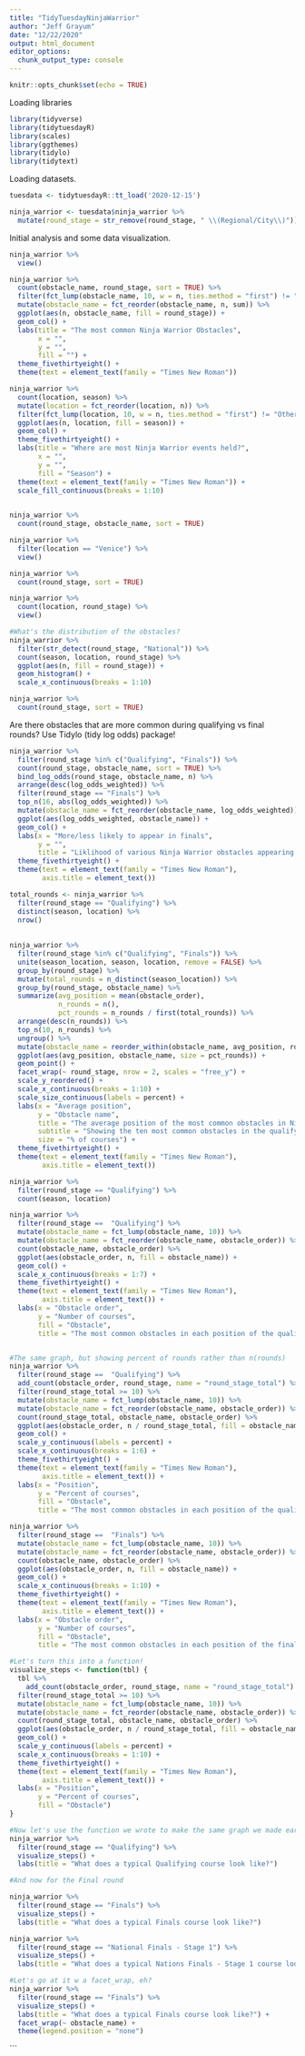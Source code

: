```yaml
---
title: "TidyTuesdayNinjaWarrior"
author: "Jeff Grayum"
date: "12/22/2020"
output: html_document
editor_options: 
  chunk_output_type: console
---
```


```r
knitr::opts_chunk$set(echo = TRUE)
```

Loading libraries
```r
library(tidyverse)
library(tidytuesdayR)
library(scales)
library(ggthemes)
library(tidylo)
library(tidytext)
```

Loading datasets.
```r
tuesdata <- tidytuesdayR::tt_load('2020-12-15')

ninja_warrior <- tuesdata$ninja_warrior %>%
  mutate(round_stage = str_remove(round_stage, " \\(Regional/City\\)"))
```

Initial analysis and some data visualization.
```r
ninja_warrior %>%
  view()

ninja_warrior %>%
  count(obstacle_name, round_stage, sort = TRUE) %>%
  filter(fct_lump(obstacle_name, 10, w = n, ties.method = "first") != "Other")  %>%
  mutate(obstacle_name = fct_reorder(obstacle_name, n, sum)) %>%
  ggplot(aes(n, obstacle_name, fill = round_stage)) +
  geom_col() +
  labs(title = "The most common Ninja Warrior Obstacles",
       x = "",
       y = "",
       fill = "") +
  theme_fivethirtyeight() +
  theme(text = element_text(family = "Times New Roman")) 

ninja_warrior %>%
  count(location, season) %>%
  mutate(location = fct_reorder(location, n)) %>%
  filter(fct_lump(location, 10, w = n, ties.method = "first") != "Other") %>%
  ggplot(aes(n, location, fill = season)) +
  geom_col() +
  theme_fivethirtyeight() +
  labs(title = "Where are most Ninja Warrior events held?",
       x = "",
       y = "",
       fill = "Season") +
  theme(text = element_text(family = "Times New Roman")) +
  scale_fill_continuous(breaks = 1:10)
 
```


```r
ninja_warrior %>%
  count(round_stage, obstacle_name, sort = TRUE)

ninja_warrior %>%
  filter(location == "Venice") %>%
  view()

ninja_warrior %>%
  count(round_stage, sort = TRUE)

ninja_warrior %>%
  count(location, round_stage) %>%
  view()

#What's the distribution of the obstacles?
ninja_warrior %>%
  filter(str_detect(round_stage, "National")) %>%
  count(season, location, round_stage) %>%
  ggplot(aes(n, fill = round_stage)) +
  geom_histogram() +
  scale_x_continuous(breaks = 1:10) 

ninja_warrior %>%
  count(round_stage, sort = TRUE)
```
 
Are there obstacles that are more common during qualifying vs final rounds? Use Tidylo (tidy log odds) package!
```r
ninja_warrior %>%
  filter(round_stage %in% c("Qualifying", "Finals")) %>%
  count(round_stage, obstacle_name, sort = TRUE) %>%
  bind_log_odds(round_stage, obstacle_name, n) %>%
  arrange(desc(log_odds_weighted)) %>%
  filter(round_stage == "Finals") %>%
  top_n(16, abs(log_odds_weighted)) %>%
  mutate(obstacle_name = fct_reorder(obstacle_name, log_odds_weighted)) %>%
  ggplot(aes(log_odds_weighted, obstacle_name)) +
  geom_col() +
  labs(x = "More/less likely to appear in finals",
       y = "",
       title = "Liklihood of various Ninja Warrior obstacles appearing in finals") +
  theme_fivethirtyeight() +
  theme(text = element_text(family = "Times New Roman"),
        axis.title = element_text())
```

```r

total_rounds <- ninja_warrior %>%
  filter(round_stage == "Qualifying") %>%
  distinct(season, location) %>%
  nrow()
  
  
ninja_warrior %>%
  filter(round_stage %in% c("Qualifying", "Finals")) %>%
  unite(season_location, season, location, remove = FALSE) %>%
  group_by(round_stage) %>%
  mutate(total_rounds = n_distinct(season_location)) %>%
  group_by(round_stage, obstacle_name) %>%
  summarize(avg_position = mean(obstacle_order),
            n_rounds = n(),
            pct_rounds = n_rounds / first(total_rounds)) %>%
  arrange(desc(n_rounds)) %>%
  top_n(10, n_rounds) %>%
  ungroup() %>%
  mutate(obstacle_name = reorder_within(obstacle_name, avg_position, round_stage)) %>%
  ggplot(aes(avg_position, obstacle_name, size = pct_rounds)) +
  geom_point() +
  facet_wrap(~ round_stage, nrow = 2, scales = "free_y") +
  scale_y_reordered() +
  scale_x_continuous(breaks = 1:10) +
  scale_size_continuous(labels = percent) +
  labs(x = "Average position",
       y = "Obstacle name",
       title = "The average position of the most common obstacles in Ninja Warrior",
       subtitle = "Showing the ten most common obstacles in the qualifying and final rounds",
       size = "% of courses") +
  theme_fivethirtyeight() +
  theme(text = element_text(family = "Times New Roman"),
        axis.title = element_text())

ninja_warrior %>%
  filter(round_stage == "Qualifying") %>%
  count(season, location)
```


```r
ninja_warrior %>%
  filter(round_stage ==  "Qualifying") %>%
  mutate(obstacle_name = fct_lump(obstacle_name, 10)) %>%
  mutate(obstacle_name = fct_reorder(obstacle_name, obstacle_order)) %>%
  count(obstacle_name, obstacle_order) %>%
  ggplot(aes(obstacle_order, n, fill = obstacle_name)) +
  geom_col() +
  scale_x_continuous(breaks = 1:7) +
  theme_fivethirtyeight() +
  theme(text = element_text(family = "Times New Roman"), 
        axis.title = element_text()) +
  labs(x = "Obstacle order",
       y = "Number of courses", 
       fill = "Obstacle",
       title = "The most common obstacles in each position of the qualifying round of Ninja Warrior")


#The same graph, but showing percent of rounds rather than n(rounds)
ninja_warrior %>%
  filter(round_stage ==  "Qualifying") %>%
  add_count(obstacle_order, round_stage, name = "round_stage_total") %>%
  filter(round_stage_total >= 10) %>%
  mutate(obstacle_name = fct_lump(obstacle_name, 10)) %>%
  mutate(obstacle_name = fct_reorder(obstacle_name, obstacle_order)) %>%
  count(round_stage_total, obstacle_name, obstacle_order) %>%
  ggplot(aes(obstacle_order, n / round_stage_total, fill = obstacle_name)) +
  geom_col() +
  scale_y_continuous(labels = percent) +
  scale_x_continuous(breaks = 1:6) +
  theme_fivethirtyeight() +
  theme(text = element_text(family = "Times New Roman"), 
        axis.title = element_text()) +
  labs(x = "Position",
       y = "Percent of courses", 
       fill = "Obstacle",
       title = "The most common obstacles in each position of the qualifying round of Ninja Warrior")

ninja_warrior %>%
  filter(round_stage ==  "Finals") %>%
  mutate(obstacle_name = fct_lump(obstacle_name, 10)) %>%
  mutate(obstacle_name = fct_reorder(obstacle_name, obstacle_order)) %>%
  count(obstacle_name, obstacle_order) %>%
  ggplot(aes(obstacle_order, n, fill = obstacle_name)) +
  geom_col() +
  scale_x_continuous(breaks = 1:10) +
  theme_fivethirtyeight() +
  theme(text = element_text(family = "Times New Roman"), 
        axis.title = element_text()) +
  labs(x = "Obstacle order",
       y = "Number of courses", 
       fill = "Obstacle",
       title = "The most common obstacles in each position of the final round of Ninja Warrior")

#Let's turn this into a function!
visualize_steps <- function(tbl) {
  tbl %>%
    add_count(obstacle_order, round_stage, name = "round_stage_total") %>%
  filter(round_stage_total >= 10) %>%
  mutate(obstacle_name = fct_lump(obstacle_name, 10)) %>%
  mutate(obstacle_name = fct_reorder(obstacle_name, obstacle_order)) %>%
  count(round_stage_total, obstacle_name, obstacle_order) %>%
  ggplot(aes(obstacle_order, n / round_stage_total, fill = obstacle_name)) +
  geom_col() +
  scale_y_continuous(labels = percent) +
  scale_x_continuous(breaks = 1:10) +
  theme_fivethirtyeight() +
  theme(text = element_text(family = "Times New Roman"), 
        axis.title = element_text()) +
  labs(x = "Position",
       y = "Percent of courses", 
       fill = "Obstacle")
}

#Now let's use the function we wrote to make the same graph we made earlier!
ninja_warrior %>%
  filter(round_stage == "Qualifying") %>%
  visualize_steps() +
  labs(title = "What does a typical Qualifying course look like?")

#And now for the Final round

ninja_warrior %>%
  filter(round_stage == "Finals") %>%
  visualize_steps() +
  labs(title = "What does a typical Finals course look like?") 

ninja_warrior %>%
  filter(round_stage == "National Finals - Stage 1") %>%
  visualize_steps() +
  labs(title = "What does a typical Nations Finals - Stage 1 course look like?")

#Let's go at it w a facet_wrap, eh?
ninja_warrior %>%
  filter(round_stage == "Finals") %>%
  visualize_steps() +
  labs(title = "What does a typical Finals course look like?") +
  facet_wrap(~ obstacle_name) +
  theme(legend.position = "none")
```
```

